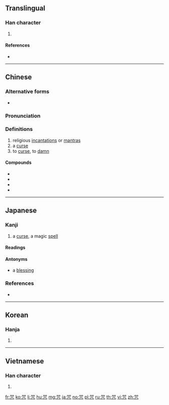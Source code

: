 {{also|呪}}
==Translingual==

===Han character===
{{Han char|rn=30|rad=口|as=05|sn=8|four=66217|canj=RRHN|ids=⿱吅几}}

# {{rfdef|lang=mul}}

====References====
* {{Han ref|kx=0185.211|dkj=03444|dj=0401.030|hdz=10277.180|uh=5492}}

----

==Chinese==
{{zh-forms}}

===Alternative forms===
* {{zh-l|呪}}

===Pronunciation===
{{zh-pron
|m=zhòu
|c=zau3
|h=pfs=
|md=
|mn=chiù
|w=
|mc=
|oc=y
|cat=n,v
}}

===Definitions===
{{zh-hanzi}}

# religious [[incantation]]s or [[mantra]]s
# a [[curse]]
# to [[curse]], to [[damn]]

====Compounds====
* {{zh-l|咒語}}
* {{zh-l|大悲咒}}
* {{zh-l|詛咒}}
* {{zh-l|咒詛}}

----

==Japanese==

===Kanji===
{{ja-kanji|grade=uc|rs=口05|style=ky|shin=呪}}

# a [[curse]], a magic [[spell]]

====Readings====
{{ja-readings
|on=[[じゅ]] (ju)
|kun=[[のろう]] (norou)
}}

====Antonyms====
* {{l|ja|福}} a [[blessing]]

===References===
* {{R:Koseki Moji|039810}}

----

==Korean==

===Hanja===
{{ko-hanja|hangeul=주|rv=ju|mr=chu}}

# {{defn|lang=ko|sort=口05}}

----

==Vietnamese==

===Han character===
{{vi-hantu|[[chú]]|rs=口05}}

# {{defn|lang=vi|sort=口05}}

[[fr:咒]]
[[ko:咒]]
[[li:咒]]
[[hu:咒]]
[[mg:咒]]
[[ja:咒]]
[[no:咒]]
[[pl:咒]]
[[ru:咒]]
[[th:咒]]
[[vi:咒]]
[[zh:咒]]